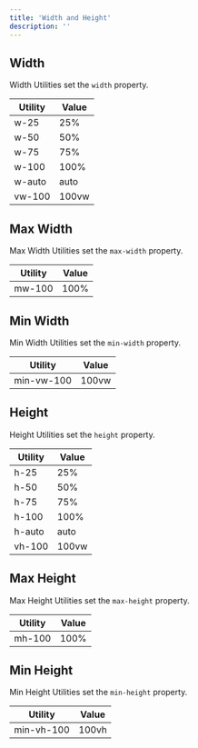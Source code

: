 ```yaml
---
title: 'Width and Height'
description: ''
---
```


## Width

Width Utilities set the `width` property.

<div className="sheet-example">
	<div className="table-responsive">
		<table className="table table-autofit table-nowrap">
			<thead>
				<tr>
					<th>Utility</th>
					<th>Value</th>
				</tr>
			</thead>
			<tbody>
				<tr>
					<td>w-25</td>
					<td>25%</td>
				</tr>
				<tr>
					<td>w-50</td>
					<td>50%</td>
				</tr>
				<tr>
					<td>w-75</td>
					<td>75%</td>
				</tr>
				<tr>
					<td>w-100</td>
					<td>100%</td>
				</tr>
				<tr>
					<td>w-auto</td>
					<td>auto</td>
				</tr>
				<tr>
					<td>vw-100</td>
					<td>100vw</td>
				</tr>
			</tbody>
		</table>
	</div>
</div>

## Max Width

Max Width Utilities set the `max-width` property.

<div className="sheet-example">
	<div className="table-responsive">
		<table className="table table-autofit table-nowrap">
			<thead>
				<tr>
					<th>Utility</th>
					<th>Value</th>
				</tr>
			</thead>
			<tbody>
				<tr>
					<td>mw-100</td>
					<td>100%</td>
				</tr>
			</tbody>
		</table>
	</div>
</div>

## Min Width

Min Width Utilities set the `min-width` property.

<div className="sheet-example">
	<div className="table-responsive">
		<table className="table table-autofit table-nowrap">
			<thead>
				<tr>
					<th>Utility</th>
					<th>Value</th>
				</tr>
			</thead>
			<tbody>
				<tr>
					<td>min-vw-100</td>
					<td>100vw</td>
				</tr>
			</tbody>
		</table>
	</div>
</div>

## Height

Height Utilities set the `height` property.

<div className="sheet-example">
	<div className="table-responsive">
		<table className="table table-autofit table-nowrap">
			<thead>
				<tr>
					<th>Utility</th>
					<th>Value</th>
				</tr>
			</thead>
			<tbody>
				<tr>
					<td>h-25</td>
					<td>25%</td>
				</tr>
				<tr>
					<td>h-50</td>
					<td>50%</td>
				</tr>
				<tr>
					<td>h-75</td>
					<td>75%</td>
				</tr>
				<tr>
					<td>h-100</td>
					<td>100%</td>
				</tr>
				<tr>
					<td>h-auto</td>
					<td>auto</td>
				</tr>
				<tr>
					<td>vh-100</td>
					<td>100vw</td>
				</tr>
			</tbody>
		</table>
	</div>
</div>

## Max Height

Max Height Utilities set the `max-height` property.

<div className="sheet-example">
	<div className="table-responsive">
		<table className="table table-autofit table-nowrap">
			<thead>
				<tr>
					<th>Utility</th>
					<th>Value</th>
				</tr>
			</thead>
			<tbody>
				<tr>
					<td>mh-100</td>
					<td>100%</td>
				</tr>
			</tbody>
		</table>
	</div>
</div>

## Min Height

Min Height Utilities set the `min-height` property.

<div className="sheet-example">
	<div className="table-responsive">
		<table className="table table-autofit table-nowrap">
			<thead>
				<tr>
					<th>Utility</th>
					<th>Value</th>
				</tr>
			</thead>
			<tbody>
				<tr>
					<td>min-vh-100</td>
					<td>100vh</td>
				</tr>
			</tbody>
		</table>
	</div>
</div>
